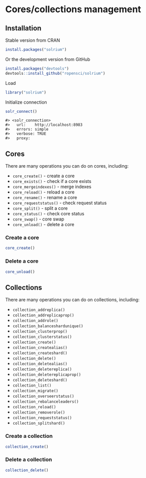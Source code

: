 <!--
%\VignetteEngine{knitr::knitr}
%\VignetteIndexEntry{Cores/collections management}
%\VignetteEncoding{UTF-8}
-->



Cores/collections management
============================

## Installation

Stable version from CRAN


```r
install.packages("solrium")
```

Or the development version from GitHub


```r
install.packages("devtools")
devtools::install_github("ropensci/solrium")
```

Load


```r
library("solrium")
```

Initialize connection


```r
solr_connect()
```

```
#> <solr_connection>
#>   url:    http://localhost:8983
#>   errors: simple
#>   verbose: TRUE
#>   proxy:
```

## Cores 

There are many operations you can do on cores, including:

* `core_create()` - create a core
* `core_exists()` - check if a core exists
* `core_mergeindexes()` - merge indexes
* `core_reload()` - reload a core
* `core_rename()` - rename a core
* `core_requeststatus()` - check request status
* `core_split()` - split a core
* `core_status()` - check core status
* `core_swap()` - core swap
* `core_unload()` - delete a core

### Create a core


```r
core_create()
```

### Delete a core


```r
core_unload()
```

## Collections

There are many operations you can do on collections, including:

* `collection_addreplica()` 
* `collection_addreplicaprop()` 
* `collection_addrole()` 
* `collection_balanceshardunique()` 
* `collection_clusterprop()` 
* `collection_clusterstatus()` 
* `collection_create()` 
* `collection_createalias()` 
* `collection_createshard()` 
* `collection_delete()` 
* `collection_deletealias()` 
* `collection_deletereplica()` 
* `collection_deletereplicaprop()` 
* `collection_deleteshard()` 
* `collection_list()` 
* `collection_migrate()` 
* `collection_overseerstatus()` 
* `collection_rebalanceleaders()` 
* `collection_reload()` 
* `collection_removerole()` 
* `collection_requeststatus()` 
* `collection_splitshard()` 

### Create a collection


```r
collection_create()
```

### Delete a collection


```r
collection_delete()
```
